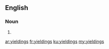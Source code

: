 ==English==

===Noun===
{{head|en}}

# {{plural of|yielding}}

[[ar:yieldings]]
[[fr:yieldings]]
[[ku:yieldings]]
[[my:yieldings]]